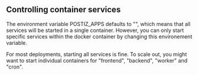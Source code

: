 ## Controlling container services
The environment variable POSTIZ_APPS defaults to "", which means that all
services will be started in a single container. However, you can only start 
specific services within the docker container by changing this environement variable.

For most deployments, starting all services is fine. To scale out, you might want
to start individual containers for "frontend", "backend", "worker" and "cron".
